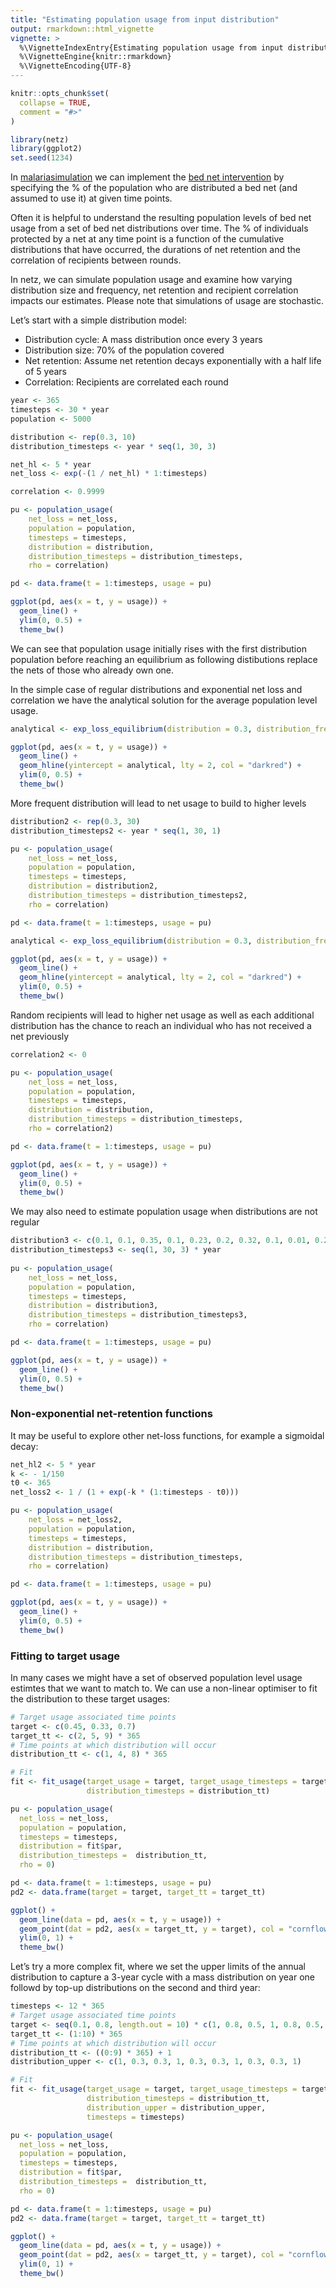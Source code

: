 ```yaml
---
title: "Estimating population usage from input distribution"
output: rmarkdown::html_vignette
vignette: >
  %\VignetteIndexEntry{Estimating population usage from input distribution}
  %\VignetteEngine{knitr::rmarkdown}
  %\VignetteEncoding{UTF-8}
---
```


```r
knitr::opts_chunk$set(
  collapse = TRUE,
  comment = "#>"
)
```

```r
library(netz)
library(ggplot2)
set.seed(1234)
```

In [malariasimulation](https://mrc-ide.github.io/malariasimulation/) we can implement the [bed net intervention](https://mrc-ide.github.io/malariasimulation/articles/VectorControl.html) by specifying
the % of the population who are distributed a bed net (and assumed to use it) at
given time points.

Often it is helpful to understand the resulting population levels of bed net usage from a set of 
bed net distributions over time. The % of individuals protected by a net at any time point is a 
function of the cumulative distributions that have occurred, the durations of net retention and the
correlation of recipients between rounds.

In netz, we can simulate population usage and examine how varying distribution size and frequency,
net retention and recipient correlation impacts our estimates. Please note that simulations of usage
are stochastic.

Let's start with a simple distribution model:

* Distribution cycle: A mass distribution once every 3 years
* Distribution size: 70% of the population covered
* Net retention: Assume net retention decays exponentially with a half life of 5 years
* Correlation: Recipients are correlated each round

```r
year <- 365
timesteps <- 30 * year
population <- 5000

distribution <- rep(0.3, 10)
distribution_timesteps <- year * seq(1, 30, 3)

net_hl <- 5 * year
net_loss <- exp(-(1 / net_hl) * 1:timesteps)

correlation <- 0.9999

pu <- population_usage(
    net_loss = net_loss,
    population = population,
    timesteps = timesteps,
    distribution = distribution,
    distribution_timesteps = distribution_timesteps,
    rho = correlation)

pd <- data.frame(t = 1:timesteps, usage = pu)

ggplot(pd, aes(x = t, y = usage)) +
  geom_line() +
  ylim(0, 0.5) +
  theme_bw()

```

We can see that population usage initially rises with the first distribution population before reaching an equilibrium as following distibutions replace the nets of those who already own one.

In the simple case of regular distributions and exponential net loss and correlation we have the
analytical solution for the average population level usage.

```r
analytical <- exp_loss_equilibrium(distribution = 0.3, distribution_frequency = 3, net_loss_hl = 5)

ggplot(pd, aes(x = t, y = usage)) +
  geom_line() +
  geom_hline(yintercept = analytical, lty = 2, col = "darkred") +
  ylim(0, 0.5) +
  theme_bw()
```

More frequent distribution will lead to net usage to build to higher levels

```r
distribution2 <- rep(0.3, 30)
distribution_timesteps2 <- year * seq(1, 30, 1)

pu <- population_usage(
    net_loss = net_loss,
    population = population,
    timesteps = timesteps,
    distribution = distribution2,
    distribution_timesteps = distribution_timesteps2,
    rho = correlation)

pd <- data.frame(t = 1:timesteps, usage = pu)

analytical <- exp_loss_equilibrium(distribution = 0.3, distribution_frequency = 1, net_loss_hl = 5)

ggplot(pd, aes(x = t, y = usage)) +
  geom_line() +
  geom_hline(yintercept = analytical, lty = 2, col = "darkred") +
  ylim(0, 0.5) +
  theme_bw()

```
Random recipients will lead to higher net usage as well as each additional distribution has the chance to reach an individual who has not received a net previously

```r
correlation2 <- 0

pu <- population_usage(
    net_loss = net_loss,
    population = population,
    timesteps = timesteps,
    distribution = distribution,
    distribution_timesteps = distribution_timesteps,
    rho = correlation2)

pd <- data.frame(t = 1:timesteps, usage = pu)

ggplot(pd, aes(x = t, y = usage)) +
  geom_line() +
  ylim(0, 0.5) +
  theme_bw()
```

We may also need to estimate population usage when distributions are not regular

```r
distribution3 <- c(0.1, 0.1, 0.35, 0.1, 0.23, 0.2, 0.32, 0.1, 0.01, 0.2)
distribution_timesteps3 <- seq(1, 30, 3) * year
  
pu <- population_usage(
    net_loss = net_loss,
    population = population,
    timesteps = timesteps,
    distribution = distribution3,
    distribution_timesteps = distribution_timesteps3,
    rho = correlation)

pd <- data.frame(t = 1:timesteps, usage = pu)

ggplot(pd, aes(x = t, y = usage)) +
  geom_line() +
  ylim(0, 0.5) +
  theme_bw()
```

### Non-exponential net-retention functions

It may be useful to explore other net-loss functions, for example a sigmoidal decay:

```r
net_hl2 <- 5 * year
k <- - 1/150
t0 <- 365
net_loss2 <- 1 / (1 + exp(-k * (1:timesteps - t0)))

pu <- population_usage(
    net_loss = net_loss2,
    population = population,
    timesteps = timesteps,
    distribution = distribution,
    distribution_timesteps = distribution_timesteps,
    rho = correlation)

pd <- data.frame(t = 1:timesteps, usage = pu)

ggplot(pd, aes(x = t, y = usage)) +
  geom_line() +
  ylim(0, 0.5) +
  theme_bw()

```

### Fitting to target usage

In many cases we might have a set of observed population level usage estimtes that we want to match to.
We can use a non-linear optimiser to fit the distribution to these target usages:

```r
# Target usage associated time points
target <- c(0.45, 0.33, 0.7)
target_tt <- c(2, 5, 9) * 365
# Time points at which distribution will occur
distribution_tt <- c(1, 4, 8) * 365

# Fit
fit <- fit_usage(target_usage = target, target_usage_timesteps = target_tt,
                 distribution_timesteps = distribution_tt)

pu <- population_usage(
  net_loss = net_loss,
  population = population,
  timesteps = timesteps,
  distribution = fit$par,
  distribution_timesteps =  distribution_tt,
  rho = 0)

pd <- data.frame(t = 1:timesteps, usage = pu)
pd2 <- data.frame(target = target, target_tt = target_tt)

ggplot() +
  geom_line(data = pd, aes(x = t, y = usage)) +
  geom_point(dat = pd2, aes(x = target_tt, y = target), col = "cornflowerblue", size = 3) +
  ylim(0, 1) +
  theme_bw()


```

Let's try a more complex fit, where we set the upper limits of the annual distribution to capture a
3-year cycle with a mass distribution on year one followd by top-up distributions on the second and third year:


```r
timesteps <- 12 * 365
# Target usage associated time points
target <- seq(0.1, 0.8, length.out = 10) * c(1, 0.8, 0.5, 1, 0.8, 0.5, 1, 0.8, 0.5, 1)
target_tt <- (1:10) * 365
# Time points at which distribution will occur
distribution_tt <- ((0:9) * 365) + 1
distribution_upper <- c(1, 0.3, 0.3, 1, 0.3, 0.3, 1, 0.3, 0.3, 1)

# Fit
fit <- fit_usage(target_usage = target, target_usage_timesteps = target_tt,
                 distribution_timesteps = distribution_tt,
                 distribution_upper = distribution_upper, 
                 timesteps = timesteps)

pu <- population_usage(
  net_loss = net_loss,
  population = population,
  timesteps = timesteps,
  distribution = fit$par,
  distribution_timesteps =  distribution_tt,
  rho = 0)

pd <- data.frame(t = 1:timesteps, usage = pu)
pd2 <- data.frame(target = target, target_tt = target_tt)

ggplot() +
  geom_line(data = pd, aes(x = t, y = usage)) +
  geom_point(dat = pd2, aes(x = target_tt, y = target), col = "cornflowerblue", size = 3) +
  ylim(0, 1) +
  theme_bw()


```